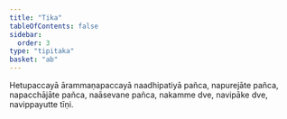 ```yaml
---
title: "Tika"
tableOfContents: false
sidebar:
  order: 3
type: "tipitaka"
basket: "ab"
---
```



<DynamicBreadcrumb />

<Paragraph number="2149">
Hetupaccayā ārammaṇapaccayā naadhipatiyā pañca, napurejāte pañca, napacchājāte pañca, naāsevane pañca, nakamme dve, navipāke dve, navippayutte tīṇi.
</Paragraph>